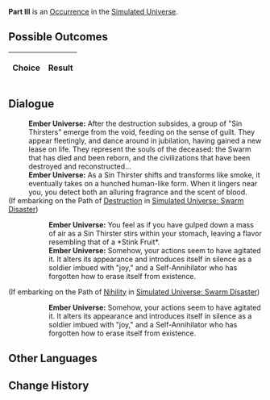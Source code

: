{{Simulated Universe Event Infobox
|title         = Part III
|image         = 2.png
|type          =
|domains_su    = 
|domains_ext   = 
|domains_swarm = 
|domains_gng   = 
|requirements  =
|prev          = 
|next          = 
|indexRewards  =
|characters    = 
}}
'''Part III''' is an [[Simulated Universe/Occurrence|Occurrence]] in the [[Simulated Universe]].

==Possible Outcomes==
{| class="article-table"
!Choice
!Result

|}

<!--
==Gameplay Notes==

-->
==Dialogue==
{{Dialogue Start}}
:'''Ember Universe:''' After the destruction subsides, a group of "Sin Thirsters" emerge from the void, feeding on the sense of guilt. They appear fleetingly, and dance around in jubilation, having gained a new lease on life. They represent the souls of the deceased: the Swarm that has died and been reborn, and the civilizations that have been destroyed and reconstructed...
:'''Ember Universe:''' As a Sin Thirster shifts and transforms like smoke, it eventually takes on a hunched human-like form. When it lingers near you, you detect both an alluring fragrance and the scent of blood.
;(If embarking on the Path of [[Simulated Universe/Paths#Destruction|Destruction]] in [[Simulated Universe: Swarm Disaster]])
:{{SU Special Dialogue|Destruction|Eat it up!|Doesn't it know that it's just a mass of gas?}}
::'''Ember Universe:''' You feel as if you have gulped down a mass of air as a Sin Thirster stirs within your stomach, leaving a flavor resembling that of a *Stink Fruit*.
::'''Ember Universe:''' Somehow, your actions seem to have agitated it. It alters its appearance and introduces itself in silence as a soldier imbued with "joy," and a Self-Annihilator who has forgotten how to erase itself from existence.
;(If embarking on the Path of [[Simulated Universe/Paths#Nihility|Nihility]] in [[Simulated Universe: Swarm Disaster]])
:{{SU Special Dialogue|Nihility|Tell it its name when it was alive.|Names are masks created by the living for their own emptiness.}}
::'''Ember Universe:''' Somehow, your actions seem to have agitated it. It alters its appearance and introduces itself in silence as a soldier imbued with "joy," and a Self-Annihilator who has forgotten how to erase itself from existence.
{{Dialogue End}}

==Other Languages==
{{Other Languages
|en   = Part III
|zhs  = 其三
|zht  = 其三
|ja   = その3
|ko   = III
|es   = Parte III
|fr   = Partie III
|ru   = III
|th   = ตอน 3
|vi   = Phần 3
|de   = Teil 3
|id   = Bagian III
|pt   = Parte III
}}

==Change History==
{{Change History|1.0}}
